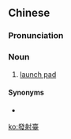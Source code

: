 {{also|发射台}}
==Chinese==
{{zh-forms|s=发射台|type=21}}

===Pronunciation===
{{zh-pron
|m=fāshètái
|cat=n
}}

===Noun===
{{zh-noun}}

# [[launch pad]]

====Synonyms====
* {{zh-l|發射站}}

[[ko:發射臺]]